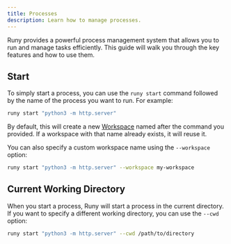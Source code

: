 ```yaml
---
title: Processes
description: Learn how to manage processes.
---
```


Runy provides a powerful process management system that allows you to run and manage tasks efficiently. This guide will walk you through the key features and how to use them.

## Start

To simply start a process, you can use the `runy start` command followed by the name of the process you want to run. For example:

```bash
runy start "python3 -m http.server"
```

By default, this will create a new [Workspace](/guides/workspace) named after the command you provided. If a workspace with that name already exists, it will reuse it.

You can also specify a custom workspace name using the `--workspace` option:

```bash
runy start "python3 -m http.server" --workspace my-workspace
```

## Current Working Directory

When you start a process, Runy will start a process in the current directory. If you want to specify a different working directory, you can use the `--cwd` option:

```bash
runy start "python3 -m http.server" --cwd /path/to/directory
``` 
